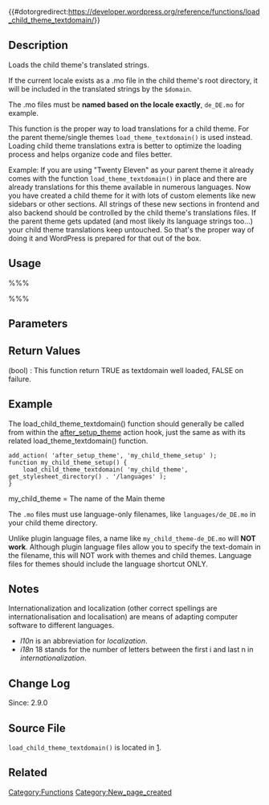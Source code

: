 {{#dotorgredirect:https://developer.wordpress.org/reference/functions/load_child_theme_textdomain/}}

{{Languages|
{{en|Function Reference/load_child_theme_textdomain}}
{{ja|関数リファレンス/load_child_theme_textdomain}}
}}

== Description ==
Loads the child theme's translated strings. 

If the current locale exists as a .mo file in the child theme's root directory, it will be included in the translated strings by the <tt>$domain</tt>. 

The .mo files must be <strong>named based on the locale exactly</strong>, <code>de_DE.mo</code> for example.

This function is the proper way to load translations for a child theme. For the parent theme/single themes <tt>load_theme_textdomain()</tt> is used instead. Loading child theme translations extra is better to optimize the loading process and helps organize code and files better.

Example: If you are using "Twenty Eleven" as your parent theme it already comes with the function <tt>load_theme_textdomain()</tt> in place and there are already translations for this theme available in numerous languages. Now you have created a child theme for it with lots of custom elements like new sidebars or other sections. All strings of these new sections in frontend and also backend should be controlled by the child theme's translations files. If the parent theme gets updated (and most likely its language strings too...) your child theme translations keep untouched. So that's the proper way of doing it and WordPress is prepared for that out of the box.

== Usage ==
%%%<?php load_child_theme_textdomain( $domain, $path ) ?>%%%

== Parameters ==
{{Parameter|$domain|string|Unique identifier for retrieving translated strings.}}
{{Parameter|$path|unknown|The directory where the .mo file can be found (without the trailing slash).|optional|false}}

== Return Values ==
; (bool) : This function return TRUE as textdomain well loaded, FALSE on failure.

== Example ==
The load_child_theme_textdomain() function should generally be called from within the [[Plugin_API/Action_Reference/after_setup_theme|after_setup_theme]] action hook, just the same as with its related load_theme_textdomain() function.
<pre>
add_action( 'after_setup_theme', 'my_child_theme_setup' );
function my_child_theme_setup() {
    load_child_theme_textdomain( 'my_child_theme', get_stylesheet_directory() . '/languages' );
}
</pre>

my_child_theme = The name of the Main theme

The <code>.mo</code> files must use language-only filenames, like <code>languages/de_DE.mo</code> in your child theme directory.

Unlike plugin language files, a name like <code>my_child_theme-de_DE.mo</code> will <b>NOT work</b>. Although plugin language files allow you to specify the text-domain in the filename, this will NOT work with themes and child themes. Language files for themes should include the language shortcut ONLY.

== Notes ==
Internationalization and localization (other correct spellings are internationalisation and localisation) are means of adapting computer software to different languages.
* <i>l10n</i> is an abbreviation for <i>localization</i>.
* <i>i18n</i> 18 stands for the number of letters between the first i and last n in <i>internationalization</i>.

== Change Log ==
Since: 2.9.0

== Source File ==
<!-- Need links to current source code files -->
<tt>load_child_theme_textdomain()</tt> is located in [http://core.trac.wordpress.org/browser/tags/3.3.2/wp-includes/l10n.php].

== Related ==
{{Localization}}

{{Tag Footer}}

[[Category:Functions]]
[[Category:New_page_created]]